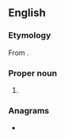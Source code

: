 ==English==

===Etymology===
From {{etyl|he|en}} {{m|he|דְּרוֹר||Dror, freedom, sparrow|tr=d'rór}}.

===Proper noun===
{{en-proper noun}}

# {{given name|lang=en|male|from=Hebrew}}

===Anagrams===
* {{anagrams|en|a=dorr|Dorr|RROD|dorr}}